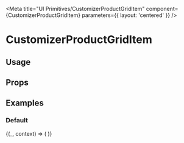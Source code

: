 

<Meta
  title="UI Primitives/CustomizerProductGridItem"
  component={CustomizerProductGridItem}
  parameters={{ layout: 'centered' }}
/>

# CustomizerProductGridItem

<Description />

## Usage

<Usage />

## Props

<ArgsTable of={CustomizerProductGridItem} />

## Examples

### Default

<Canvas>
  <Story name="Default">
    {(_, context) => (
      <List style={{ width: '320px', height: '320px' }}>
        <CustomizerProductGridItem
          product={
            context.globals.platform.includes('shopify')
              ? shopifyProducts[0]
              : bigCommerceProducts[1]
          }
        />
      </List>
    )}
  </Story>
</Canvas>
